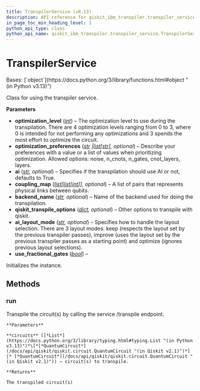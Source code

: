 ```yaml
---
title: TranspilerService (v0.13)
description: API reference for qiskit_ibm_transpiler.transpiler_service.TranspilerService in qiskit-ibm-transpiler v0.13
in_page_toc_min_heading_level: 1
python_api_type: class
python_api_name: qiskit_ibm_transpiler.transpiler_service.TranspilerService
---
```


# TranspilerService

<Class id="qiskit_ibm_transpiler.transpiler_service.TranspilerService" isDedicatedPage={true} github="https://github.com/Qiskit/qiskit-ibm-transpiler/tree/stable/0.13/qiskit_ibm_transpiler/transpiler_service.py#L40-L125" signature="qiskit_ibm_transpiler.transpiler_service.TranspilerService(optimization_level, ai='true', coupling_map=None, backend_name=None, qiskit_transpile_options=None, ai_layout_mode=None, optimization_preferences=None, use_fractional_gates=False, **kwargs)" modifiers="class">
  Bases: [`object`](https://docs.python.org/3/library/functions.html#object "(in Python v3.13)")

  Class for using the transpiler service.

  **Parameters**

  *   **optimization\_level** ([*int*](https://docs.python.org/3/library/functions.html#int "(in Python v3.13)")) – The optimization level to use during the transpilation. There are 4 optimization levels ranging from 0 to 3, where 0 is intended for not performing any optimizations and 3 spends the most effort to optimize the circuit.
  *   **optimization\_preferences** ([*str*](https://docs.python.org/3/library/stdtypes.html#str "(in Python v3.13)")  *|*[*list*](https://docs.python.org/3/library/stdtypes.html#list "(in Python v3.13)")*\[*[*str*](https://docs.python.org/3/library/stdtypes.html#str "(in Python v3.13)")*], optional*) – Describe your preferences with a value or a list of values when prioritizing optimization. Allowed options: noise, n\_cnots, n\_gates, cnot\_layers, layers.
  *   **ai** ([*str*](https://docs.python.org/3/library/stdtypes.html#str "(in Python v3.13)")*, optional*) – Specifies if the transpilation should use AI or not, defaults to True.
  *   **coupling\_map** ([*list*](https://docs.python.org/3/library/stdtypes.html#list "(in Python v3.13)")*\[*[*list*](https://docs.python.org/3/library/stdtypes.html#list "(in Python v3.13)")*\[*[*int*](https://docs.python.org/3/library/functions.html#int "(in Python v3.13)")*]], optional*) – A list of pairs that represents physical links between qubits.
  *   **backend\_name** ([*str*](https://docs.python.org/3/library/stdtypes.html#str "(in Python v3.13)")*, optional*) – Name of the backend used for doing the transpilation.
  *   **qiskit\_transpile\_options** ([*dict*](https://docs.python.org/3/library/stdtypes.html#dict "(in Python v3.13)")*, optional*) – Other options to transpile with qiskit.
  *   **ai\_layout\_mode** ([*str*](https://docs.python.org/3/library/stdtypes.html#str "(in Python v3.13)")*, optional*) – Specifies how to handle the layout selection. There are 3 layout modes: keep (respects the layout set by the previous transpiler passes), improve (uses the layout set by the previous transpiler passes as a starting point) and optimize (ignores previous layout selections).
  *   **use\_fractional\_gates** ([*bool*](https://docs.python.org/3/library/functions.html#bool "(in Python v3.13)")) –

  Initializes the instance.

  ## Methods

  ### run

  <Function id="qiskit_ibm_transpiler.transpiler_service.TranspilerService.run" github="https://github.com/Qiskit/qiskit-ibm-transpiler/tree/stable/0.13/qiskit_ibm_transpiler/transpiler_service.py#L95-L125" signature="run(circuits)">
    Transpile the circuit(s) by calling the service /transpile endpoint.

    **Parameters**

    **circuits** ([*List*](https://docs.python.org/3/library/typing.html#typing.List "(in Python v3.13)")*\[*[*QuantumCircuit*](/docs/api/qiskit/qiskit.circuit.QuantumCircuit "(in Qiskit v2.1)")*] |* [*QuantumCircuit*](/docs/api/qiskit/qiskit.circuit.QuantumCircuit "(in Qiskit v2.1)")) – circuit(s) to transpile.

    **Returns**

    The transpiled circuit(s)
  </Function>
</Class>

